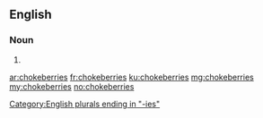 ==English==

===Noun===
{{head|en|plural}}

# {{plural of|chokeberry|lang=en}}

[[Category:English plurals ending in "-ies"]]

[[ar:chokeberries]]
[[fr:chokeberries]]
[[ku:chokeberries]]
[[mg:chokeberries]]
[[my:chokeberries]]
[[no:chokeberries]]